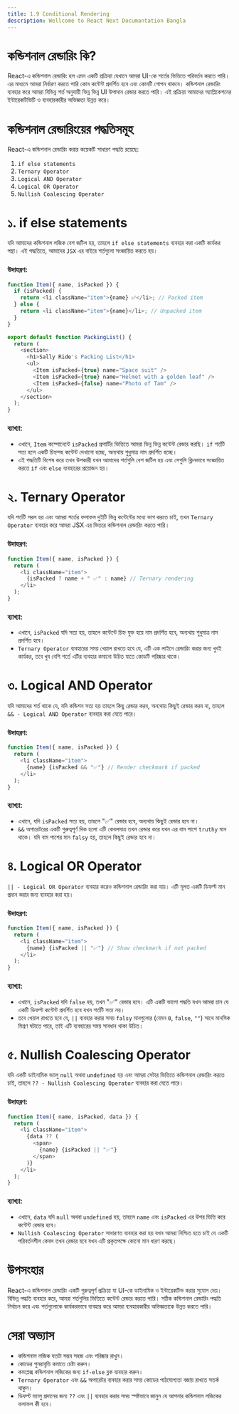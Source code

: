 ```yaml
---
title: 1.9 Conditional Rendering
description: Wellcome to React Next Documantation Bangla
---
```



# <h1 className="bg-gradient-to-r from-blue-500 to-purple-500 inline-block text-transparent bg-clip-text text-5xl pt-2">কন্ডিশনাল রেন্ডারিং কি?</h1>

React-এ কন্ডিশনাল রেন্ডারিং হল এমন একটি প্রক্রিয়া যেখানে আমরা UI-কে শর্তের ভিত্তিতে পরিবর্তন করতে পারি। এর মাধ্যমে আমরা নির্ধারণ করতে পারি কোন কন্টেন্ট প্রদর্শিত হবে এবং কোনটি গোপন থাকবে। কন্ডিশনাল রেন্ডারিং ব্যবহার করে আমরা বিভিন্ন শর্ত অনুযায়ী ভিন্ন ভিন্ন UI উপাদান রেন্ডার করতে পারি। এই প্রক্রিয়া আমাদের অ্যাপ্লিকেশনের ইন্টারেকটিভিটি ও ব্যবহারকারীর অভিজ্ঞতা উন্নত করে।

## <h1 className="bg-gradient-to-r from-blue-500 to-purple-500 inline-block text-transparent bg-clip-text text-4xl pt-2">কন্ডিশনাল রেন্ডারিংয়ের পদ্ধতিসমূহ</h1>

React-এ কন্ডিশনাল রেন্ডারিং করার কয়েকটি সাধারণ পদ্ধতি রয়েছে:

1. `if else statements`
2. `Ternary Operator`
3. `Logical AND Operator`
4. `Logical OR Operator`
5. `Nullish Coalescing Operator`

## <h1 className="bg-gradient-to-r from-blue-500 to-purple-500 inline-block text-transparent bg-clip-text text-4xl pt-2">১. if else statements</h1>

যদি আমাদের কন্ডিশনাল লজিক বেশ জটিল হয়, তাহলে `if else statements` ব্যবহার করা একটি কার্যকর পন্থা। এই পদ্ধতিতে, আমাদের `JSX` এর বাইরে শর্তগুলো সংজ্ঞায়িত করতে হয়।

### উদাহরণ:

```javascript filename="PackingList.jsx" showLineNumbers
function Item({ name, isPacked }) {
  if (isPacked) {
    return <li className="item">{name} ✅</li>; // Packed item
  } else {
    return <li className="item">{name}</li>; // Unpacked item
  }
}

export default function PackingList() {
  return (
    <section>
      <h1>Sally Ride's Packing List</h1>
      <ul>
        <Item isPacked={true} name="Space suit" />
        <Item isPacked={true} name="Helmet with a golden leaf" />
        <Item isPacked={false} name="Photo of Tam" />
      </ul>
    </section>
  );
}
```

### ব্যাখ্যা:

- এখানে, `Item` কম্পোনেন্টে `isPacked` প্রপার্টির ভিত্তিতে আমরা ভিন্ন ভিন্ন কন্টেন্ট রেন্ডার করছি। `if` শর্তটি সত্য হলে একটি চিহ্নসহ কন্টেন্ট দেখানো হচ্ছে, অন্যথায় শুধুমাত্র নাম প্রদর্শিত হচ্ছে।
- এই পদ্ধতিটি বিশেষ করে তখন উপকারী যখন আমাদের শর্তগুলি বেশ জটিল হয় এবং সেগুলি ক্লিনভাবে সংজ্ঞায়িত করতে `if` এবং `else` ব্যবহারের প্রয়োজন হয়।

## <h1 className="bg-gradient-to-r from-blue-500 to-purple-500 inline-block text-transparent bg-clip-text text-4xl pt-2">২. Ternary Operator</h1>

যদি শর্তটি সরল হয় এবং আমরা শর্তের ফলাফল দুইটি ভিন্ন কন্টেন্টের মধ্যে ভাগ করতে চাই, তখন `Ternary Operator` ব্যবহার করে আমরা JSX এর ভিতরে কন্ডিশনাল রেন্ডারিং করতে পারি।

### উদাহরণ:

```javascript filename="Item.jsx" showLineNumbers
function Item({ name, isPacked }) {
  return (
    <li className="item">
      {isPacked ? name + " ✅" : name} // Ternary rendering
    </li>
  );
}
```

### ব্যাখ্যা:

- এখানে, `isPacked` যদি সত্য হয়, তাহলে কন্টেন্টে চিহ্ন যুক্ত হয়ে নাম প্রদর্শিত হবে, অন্যথায় শুধুমাত্র নাম প্রদর্শিত হবে।
- `Ternary Operator` ব্যবহারের সময় খেয়াল রাখতে হবে যে, এটি এক লাইনে রেন্ডারিং করার জন্য খুবই কার্যকর, তবে খুব বেশি শর্তে এটির ব্যবহার কমানো উচিত যাতে কোডটি পরিষ্কার থাকে।

## <h1 className="bg-gradient-to-r from-blue-500 to-purple-500 inline-block text-transparent bg-clip-text text-4xl pt-2">৩. Logical AND Operator</h1>

যদি আমাদের শর্ত থাকে যে, যদি কন্ডিশন সত্য হয় তাহলে কিছু রেন্ডার করব, অন্যথায় কিছুই রেন্ডার করব না, তাহলে `&& - Logical AND Operator` ব্যবহার করা যেতে পারে।

### উদাহরণ:

```javascript filename="Item.jsx" showLineNumbers
function Item({ name, isPacked }) {
  return (
    <li className="item">
      {name} {isPacked && "✅"} // Render checkmark if packed
    </li>
  );
}
```

### ব্যাখ্যা:

- এখানে, যদি `isPacked` সত্য হয়, তাহলে "✅" রেন্ডার হবে, অন্যথায় কিছুই রেন্ডার হবে না।
- `&&` অপারেটরের একটি গুরুত্বপূর্ণ দিক হলো এটি কেবলমাত্র তখন রেন্ডার করে যখন এর বাম পাশে `truthy` মান থাকে। যদি বাম পাশের মান `falsy` হয়, তাহলে কিছুই রেন্ডার হবে না।

## <h1 className="bg-gradient-to-r from-blue-500 to-purple-500 inline-block text-transparent bg-clip-text text-4xl pt-2">৪. Logical OR Operator</h1>

`|| - Logical OR Operator` ব্যবহার করেও কন্ডিশনাল রেন্ডারিং করা যায়। এটি মূলত একটি ডিফল্ট মান প্রদান করার জন্য ব্যবহার করা হয়।

### উদাহরণ:

```javascript filename="Item.jsx" showLineNumbers
function Item({ name, isPacked }) {
  return (
    <li className="item">
      {name} {isPacked || "✅"} // Show checkmark if not packed
    </li>
  );
}
```

### ব্যাখ্যা:

- এখানে, `isPacked` যদি `false` হয়, তখন "✅" রেন্ডার হবে। এটি একটি ভালো পদ্ধতি যখন আমরা চান যে একটি ডিফল্ট কন্টেন্ট প্রদর্শিত হবে যখন শর্তটি সত্য নয়।
- তবে খেয়াল রাখতে হবে যে, `||` ব্যবহার করার সময় `falsy` মানগুলোর (যেমন `0`, `false`, `""`) সাথে মানসিক মিশ্রণ ঘটাতে পারে, তাই এটি ব্যবহারের সময় সাবধান থাকা উচিত।

## <h1 className="bg-gradient-to-r from-blue-500 to-purple-500 inline-block text-transparent bg-clip-text text-4xl pt-2">৫. Nullish Coalescing Operator</h1>

যদি একটি ডাইনামিক ভ্যালু `null` অথবা `undefined` হয় এবং আমরা সেটার ভিত্তিতে কন্ডিশনাল রেন্ডারিং করতে চাই, তাহলে `?? - Nullish Coalescing Operator` ব্যবহার করা যেতে পারে।

### উদাহরণ:

```javascript filename="Item.jsx" showLineNumbers
function Item({ name, isPacked, data }) {
  return (
    <li className="item">
      {data ?? (
        <span>
          {name} {isPacked || "✅"}
        </span>
      )}
    </li>
  );
}
```

### ব্যাখ্যা:

- এখানে, `data` যদি `null` অথবা `undefined` হয়, তাহলে `name` এবং `isPacked` এর উপর ভিত্তি করে কন্টেন্ট রেন্ডার হবে।
- `Nullish Coalescing Operator` সাধারণত ব্যবহার করা হয় যখন আমরা নিশ্চিত হতে চাই যে একটি পরিবর্তনশীল কেবল তখন রেন্ডার হবে যখন এটি প্রকৃতপক্ষে কোনো মান ধারণ করছে।

## <h1 className="bg-gradient-to-r from-blue-500 to-purple-500 inline-block text-transparent bg-clip-text text-4xl pt-2">উপসংহার</h1>

React-এ কন্ডিশনাল রেন্ডারিং একটি গুরুত্বপূর্ণ প্রক্রিয়া যা UI-কে ডাইনামিক ও ইন্টারেকটিভ করার সুযোগ দেয়। বিভিন্ন পদ্ধতি ব্যবহার করে, আমরা শর্তগুলির ভিত্তিতে কন্টেন্ট রেন্ডার করতে পারি। সঠিক কন্ডিশনাল রেন্ডারিং পদ্ধতি নির্বাচন করে এবং শর্তগুলোকে কার্যকরভাবে ব্যবহার করে আমরা ব্যবহারকারীর অভিজ্ঞতাকে উন্নত করতে পারি।

### <h1 className="bg-gradient-to-r from-blue-500 to-purple-500 inline-block text-transparent bg-clip-text text-4xl pt-2">সেরা অভ্যাস</h1>

- কন্ডিশনাল লজিক যতটা সম্ভব সহজ এবং পরিষ্কার রাখুন।
- কোডের পুনরাবৃত্তি কমাতে চেষ্টা করুন।
- কমপ্লেক্স কন্ডিশনাল লজিকের জন্য `if-else` ব্লক ব্যবহার করুন।
- `Ternary Operator` এবং `&&` অপারেটর ব্যবহার করার সময় কোডের পাঠযোগ্যতা বজায় রাখতে সতর্ক থাকুন।
- ডিফল্ট ভ্যালু প্রদানের জন্য `??` এবং `||` ব্যবহার করার সময় স্পষ্টভাবে জানুন যে আপনার কন্ডিশনাল লজিকের ফলাফল কী হবে।

```



